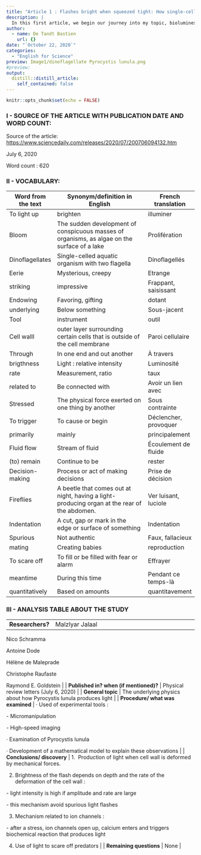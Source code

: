 ```yaml
---
title: "Article 1 : Flashes bright when squeezed tight: How single-celled organisms light up the oceans"
description: |
  In this first article, we begin our journey into my topic, bioluminescence ! We take a closer look to an organism who can produce light and make the oceans shine.
author:
  - name: De Tandt Bastien
    url: {}
date: "`October 22, 2020`"
categories:
  - "English for Science"
preview: Image1/dinoflagellate Pyrocystis lunula.png
#preview: 
output:
  distill::distill_article:
    self_contained: false
---
```


```r
knitr::opts_chunk$set(echo = FALSE)
```

### I - SOURCE OF THE ARTICLE WITH PUBLICATION DATE AND WORD COUNT:

Source of the article: [https://www.sciencedaily.com/releases/2020/07/200706094132.htm](https://www.sciencedaily.com/releases/2020/07/200706094132.htm)

July 6, 2020

Word count : 620

### II - VOCABULARY: 

| Word from the text | Synonym/definition in English                                                                | French translation    |
| ------------------ | -------------------------------------------------------------------------------------------- | --------------------- |
| To light up        | brighten                                                                                     | illuminer             |
| Bloom              | The sudden development of conspicuous masses of organisms, as algae on the surface of a lake | Prolifération         |
| Dinoflagellates    | Single-celled aquatic organism with two flagella                                             | Dinoflagellés         |
| Eerie              | Mysterious, creepy                                                                           | Etrange               |
| striking           | impressive                                                                                   | Frappant, saisissant  |
| Endowing           | Favoring, gifting                                                                            | dotant                |
| underlying         | Below something                                                                              | Sous-jacent           |
| Tool               | instrument                                                                                   | outil                 |
| Cell walll         | outer layer surrounding certain cells that is outside of the cell membrane                   | Paroi cellulaire      |
| Through            | In one end and out another                                                                   | À travers             |
| brigthness         | Light : relative intensity                                                                   | Luminosité            |
| rate               | Measurement, ratio                                                                           | taux                  |
| related to         | Be connected with                                                                            | Avoir un lien avec    |
| Stressed           | The physical force exerted on one thing by another                                           | Sous contrainte       |
| To trigger         | To cause or begin                                                                            | Déclencher, provoquer |
| primarily          | mainly                                                                                       | principalement        |
| Fluid flow         | Stream of fluid                                                                              | Écoulement de fluide  |
| (to) remain        | Continue to be                                                                               | rester                |
| Decision-making    | Process or act of making decisions                                                           | Prise de décision     |
| Fireflies          | A beetle that comes out at night, having a light-producing organ at the rear of the abdomen. | Ver luisant, luciole  |
| Indentation        | A cut, gap or mark in the edge or surface of something                                       | Indentation           |
| Spurious           | Not authentic                                                                                | Faux, fallacieux      |
| mating             | Creating babies                                                                              | reproduction          |
| To scare off       | To fill or be filled with fear or alarm                                                      | Effrayer              |
| meantime           | During this time                                                                             | Pendant ce temps-là   |
| quantitatively     | Based on amounts                                                                             | quantitavement        |

### III - ANALYSIS TABLE ABOUT THE STUDY 

|                                        |                                                                                                                                                                                                                                                                                                                                                                                                                                                                                     |
| -------------------------------------- | ----------------------------------------------------------------------------------------------------------------------------------------------------------------------------------------------------------------------------------------------------------------------------------------------------------------------------------------------------------------------------------------------------------------------------------------------------------------------------------- |
| **Researchers?**                       | Malzlyar Jalaal

Nico Schramma

Antoine Dode

Hélène de Maleprade

Christophe Raufaste

Raymond E. Goldstein                                                                                                                                                                                                                                                                                                                                                                        |
| **Published in? when (if mentioned)?** | Physical review letters (July 6, 2020)                                                                                                                                                                                                                                                                                                                                                                                                                                              |
| **General topic**                      | The underlying physics about how Pyrocystis lunula produces light                                                                                                                                                                                                                                                                                                                                                                                                                   |
| **Procedure/ what was examined**       | · Used of experimental tools :

\- Micromanipulation

\- High-speed imaging

· Examination of Pyrocystis lunula

· Development of a mathematical model to explain these observations                                                                                                                                                                                                                                                                                                |
| **Conclusions/ discovery**             | 1.  Production of light when cell wall is deformed by mechanical forces.

2. Brightness of the flash depends on depth and the rate of the deformation of the cell wall :

\- light intensity is high if amplitude and rate are large

\- this mechanism avoid spurious light flashes

3. Mechanism related to ion channels :

\- after a stress, ion channels open up, calcium enters and triggers biochemical reaction that produces light

4. Use of light to scare off predators |
| **Remaining questions**                | None                                                                                                                                                                                                                                                                                                                                                                                                                                                                                |

